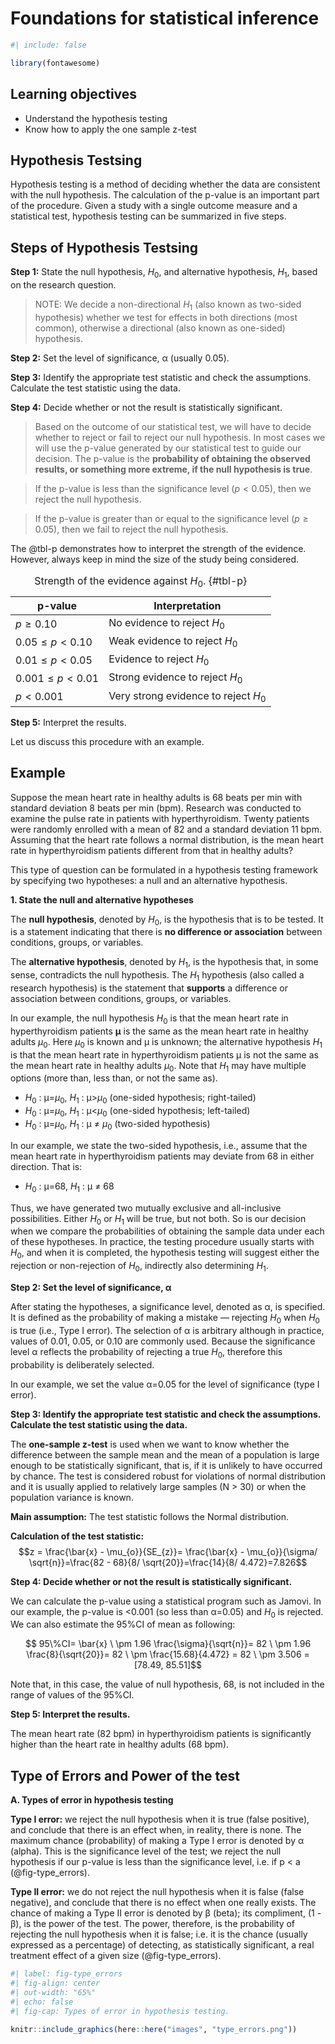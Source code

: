 # Foundations for statistical inference {#sec-inference}

```r
#| include: false

library(fontawesome)

```

::: {.callout-caution icon="false"}
## Learning objectives

-   Understand the hypothesis testing
-   Know how to apply the one sample z-test
:::

## Hypothesis Testsing

Hypothesis testing is a method of deciding whether the data are consistent with the null hypothesis. The calculation of the p-value is an important part of the procedure. Given a study with a single outcome measure and a statistical test, hypothesis testing can be summarized in five steps.

::: {.callout-tip icon="false"}
## Steps of Hypothesis Testsing

**Step 1:** 
State the null hypothesis, $H_{0}$, and alternative hypothesis, $H_{1}$, based on the research question. 

>NOTE: We decide a non-directional $H_{1}$ (also known as two-sided hypothesis) whether we test for effects in both directions (most common), otherwise a directional (also known as one-sided) hypothesis.

**Step 2:** Set the level of significance, α (usually 0.05).

**Step 3:** Identify the appropriate test statistic and check the assumptions. Calculate the test statistic using the data.

**Step 4:** Decide whether or not the result is statistically significant.

>Based on the outcome of our statistical test, we will have to decide whether to reject or fail to reject our null hypothesis. In most cases we will use the p-value generated by our statistical test to guide our decision. The p-value is the **probability of obtaining the observed results, or something more extreme, if the null hypothesis is true**.

>If the p-value is less  than the significance level ($p < 0.05$), then we reject the null hypothesis.

>If the p-value is greater than or equal to the significance level ($p \geq 0.05$), then we fail to reject the null hypothesis.


The @tbl-p demonstrates how to interpret the strength of the evidence. However, always keep in mind the size of the study being considered.

| p-value              | Interpretation                        |
|----------------------|---------------------------------------|
| $p \geq{0.10}$       | No evidence to reject $H_{0}$         |
| $0.05\leq p < 0.10$  | Weak evidence to reject $H_{0}$       |
| $0.01\leq p < 0.05$  | Evidence to reject   $H_{0}$          |
| $0.001\leq p < 0.01$ | Strong evidence to reject  $H_{0}$    |
| $p < 0.001$          | Very strong evidence to reject $H_{0}$|

: Strength of the evidence against $H_{0}$. {#tbl-p}


**Step 5:** Interpret the results.
:::

Let us discuss this procedure with an example.

::: {.callout-note icon="false"}
## Example

Suppose the mean heart rate in healthy adults is 68 beats per min with standard deviation 8 beats per min (bpm). Research was conducted to examine the pulse rate in patients with hyperthyroidism. Twenty patients were randomly enrolled with a mean of 82 and a standard deviation 11 bpm. Assuming that the heart rate follows a normal distribution, is the mean heart rate in hyperthyroidism patients different from that in healthy adults?
:::

This type of question can be formulated in a hypothesis testing framework by specifying two hypotheses: a null and an alternative hypothesis.

**1. State the null and alternative hypotheses**

The **null hypothesis**, denoted by $H_{0}$, is the hypothesis that is to be tested. It is a statement indicating that there is **no difference or association** between conditions, groups, or variables.

The **alternative hypothesis**, denoted by $H_{1}$, is the hypothesis that, in some sense, contradicts the null hypothesis. The $H_{1}$ hypothesis (also called a research hypothesis) is the statement that **supports** a difference or association between conditions, groups, or variables.

In our example, the null hypothesis $H_{0}$ is that the mean heart rate in hyperthyroidism patients **μ** is the same as the mean heart rate in healthy adults $μ_{0}$. Here $μ_{0}$ is known and μ is unknown; the alternative hypothesis $H_{1}$ is that the mean heart rate in hyperthyroidism patients μ is not the same as the mean heart rate in healthy adults $μ_{0}$. Note that $H_{1}$ may have multiple options (more than, less than, or not the same as).

-   $H_{0}$ : μ=$μ_{0}$, $H_{1}$ : μ\>$μ_{0}$ (one-sided hypothesis; right-tailed)
-   $H_{0}$ : μ=$μ_{0}$, $H_{1}$ : μ\<$μ_{0}$ (one-sided hypothesis; left-tailed)
-   $H_{0}$ : μ=$μ_{0}$, $H_{1}$ : μ $\neq$ $μ_{0}$ (two-sided hypothesis)

In our example, we state the two-sided hypothesis, i.e., assume that the mean heart rate in hyperthyroidism patients may deviate from 68 in either direction. That is:

-   $H_{0}$ : μ=68, $H_{1}$ : μ $\neq$ 68

Thus, we have generated two mutually exclusive and all-inclusive possibilities. Either $H_{0}$ or $H_{1}$ will be true, but not both. So is our decision when we compare the probabilities of obtaining the sample data under each of these hypotheses. In practice, the testing procedure usually starts with $H_{0}$, and when it is completed, the hypothesis testing will suggest either the rejection or non-rejection of $H_{0}$, indirectly also determining $H_{1}$.

**Step 2: Set the level of significance, α**

After stating the hypotheses, a significance level, denoted as α, is specified. It is defined as the probability of making a mistake --- rejecting $H_{0}$ when $H_{0}$ is true (i.e., Type I error). The selection of α is arbitrary although in practice, values of 0.01, 0.05, or 0.10 are commonly used. Because the significance level α reflects the probability of rejecting a true $H_{0}$, therefore this probability is deliberately selected.

In our example, we set the value α=0.05 for the level of significance (type I error).

**Step 3: Identify the appropriate test statistic and check the assumptions. Calculate the test statistic using the data.**

The **one-sample z-test** is used when we want to know whether the difference between the sample mean and the mean of a population is large enough to be statistically significant, that is, if it is unlikely to have occurred by chance. The test is considered robust for violations of normal distribution and it is usually applied to relatively large samples (N \> 30) or when the population variance is known.

**Main assumption:** The test statistic follows the Normal distribution.

**Calculation of the test statistic:** $$z = \frac{\bar{x} - \mu_{o}}{SE_{z}}= \frac{\bar{x} - \mu_{o}}{\sigma/ \sqrt{n}}=\frac{82 - 68}{8/ \sqrt{20}}=\frac{14}{8/ 4.472}=7.826$$

**Step 4: Decide whether or not the result is statistically significant.**

We can calculate the p-value using a statistical program such as Jamovi. In our example, the p-value is \<0.001 (so less than α=0.05) and $H_{0}$ is rejected. We can also estimate the 95%CI of mean as following:

$$ 95\%CI= \bar{x} \ \pm 1.96  \frac{\sigma}{\sqrt{n}}= 82 \ \pm 1.96  \frac{8}{\sqrt{20}}= 82 \ \pm \frac{15.68}{4.472} = 82 \ \pm 3.506 = [78.49, 85.51]$$

Note that, in this case, the value of null hypothesis, 68, is not included in the range of values of the 95%CI.

**Step 5: Interpret the results.**

The mean heart rate (82 bpm) in hyperthyroidism patients is significantly higher than the heart rate in healthy adults (68 bpm).

## Type of Errors and Power of the test

**A. Types of error in hypothesis testing**

**Type I error:** we reject the null hypothesis when it is true (false positive), and conclude that there is an effect when, in reality, there is none. The maximum chance (probability) of making a Type I error is denoted by α (alpha). This is the significance level of the test; we reject the null hypothesis if our p-value is less than the significance level, i.e. if p \< a (@fig-type_errors).

**Type II error:** we do not reject the null hypothesis when it is false (false negative), and conclude that there is no effect when one really exists. The chance of making a Type II error is denoted by β (beta); its compliment, (1 - β), is the power of the test. The power, therefore, is the probability of rejecting the null hypothesis when it is false; i.e. it is the chance (usually expressed as a percentage) of detecting, as statistically significant, a real treatment effect of a given size (@fig-type_errors).

```r
#| label: fig-type_errors
#| fig-align: center
#| out-width: "65%"
#| echo: false
#| fig-cap: Types of error in hypothesis testing.

knitr::include_graphics(here::here("images", "type_errors.png"))
```
